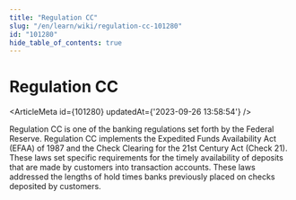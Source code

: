 ```yaml
---
title: "Regulation CC"
slug: "/en/learn/wiki/regulation-cc-101280"
id: "101280"
hide_table_of_contents: true
---
```



# Regulation CC

<ArticleMeta id={101280} updatedAt={'2023-09-26 13:58:54'} />
<div className='border-solid border-b border-t-0 my-4 border-[var(--ifm-color-gray-300)]' />

Regulation CC is one of the banking regulations set forth by the Federal Reserve. Regulation CC implements the Expedited Funds Availability Act (EFAA) of 1987 and the Check Clearing for the 21st Century Act (Check 21). These laws set specific requirements for the timely availability of deposits that are made by customers into transaction accounts. These laws addressed the lengths of hold times banks previously placed on checks deposited by customers.
